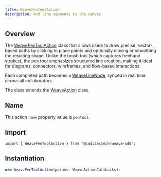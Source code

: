 ```yaml
---
title: WeavePenToolAction
description: Add line segments to the canvas
---
```



## Overview

The [WeavePenToolAction](https://github.com/InditexTech/weavejs/blob/main/code/packages/sdk/src/actions/pen-tool/pen-tool.ts)
class that allows users to draw precise, vector-based paths by clicking to place
points and optionally closing or smoothing the resulting shape. Unlike the brush
tool (which captures freehand strokes), the pen tool emphasizes structured line
creation, making it ideal for diagrams, connectors, wireframes, and flow-based
interactions.

Each completed path becomes a [WeaveLineNode](/docs/sdk/api-reference/nodes/line),
synced in real time across all collaborators.

The class extends the [WeaveAction](/docs/sdk/api-reference/actions/action) class.

## Name

This action `name` property value is `penTool`.

## Import

```shell
import { WeavePenToolAction } from "@inditextech/weave-sdk";
```

## Instantiation

```ts
new WeavePenToolAction(params: WeaveActionCallbacks);
```
